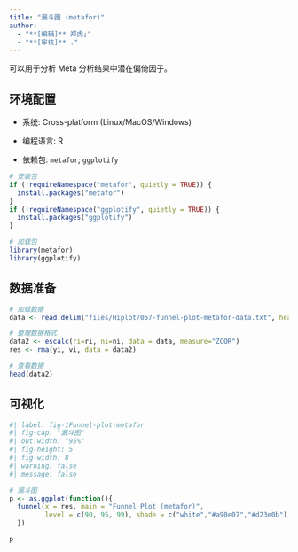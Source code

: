 ```yaml
---
title: "漏斗图 (metafor)"
author:
  - "**[编辑]** 郑虎;"
  - "**[审核]** ."
---
```


可以用于分析 Meta 分析结果中潜在偏倚因子。

## 环境配置

-   系统: Cross-platform (Linux/MacOS/Windows)

-   编程语言: R

-   依赖包: `metafor`; `ggplotify`

```r
# 安装包
if (!requireNamespace("metafor", quietly = TRUE)) {
  install.packages("metafor")
}
if (!requireNamespace("ggplotify", quietly = TRUE)) {
  install.packages("ggplotify")
}

# 加载包
library(metafor)
library(ggplotify)
```

## 数据准备

```r
# 加载数据
data <- read.delim("files/Hiplot/057-funnel-plot-metafor-data.txt", header = T)

# 整理数据格式
data2 <- escalc(ri=ri, ni=ni, data = data, measure="ZCOR")
res <- rma(yi, vi, data = data2)

# 查看数据
head(data2)
```

## 可视化

```r
#| label: fig-1Funnel-plot-metafor
#| fig-cap: "漏斗图"
#| out.width: "95%"
#| fig-height: 5
#| fig-width: 8
#| warning: false
#| message: false

# 漏斗图
p <- as.ggplot(function(){
  funnel(x = res, main = "Funnel Plot (metafor)",
         level = c(90, 95, 99), shade = c("white","#a90e07","#d23e0b"), refline = 0)
  })

p
```

